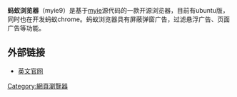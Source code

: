 {{Infobox_Software 
|name = 蚂蚁浏览器
|logo =
|screenshot =
|caption =
|developer = 北京蚂蚁玖玖浏览器技术开发中心
|latest_release_version =
|latest_release_date =
|operating_system = [[Microsoft_Windows|Microsoft Windows]] 
|genre = [[网页浏览器|网页浏览器]] 
|license = [[GNU_GPL|GNU GPL]]
|website = {{url|http://www.myie.me/}}
}}

'''蚂蚁浏览器'''（myie9）是基于[[myie|myie]]源代码的一款开源浏览器，目前有ubuntu版，同时也在开发蚂蚁chrome。蚂蚁浏览器具有屏蔽弹窗广告，过滤悬浮广告、页面广告等功能。

{{Web browser}}
[[Category:網頁瀏覽器|Category:網頁瀏覽器]]

== 外部链接 ==
* [http://www.myie9.com/en.htm 英文官网] {{Wayback|url=http://www.myie9.com/en.htm |date=20190717125224 }}